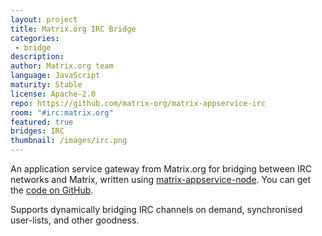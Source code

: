 ```yaml
---
layout: project
title: Matrix.org IRC Bridge
categories: 
 - bridge
description: 
author: Matrix.org team
language: JavaScript
maturity: Stable
license: Apache-2.0
repo: https://github.com/matrix-org/matrix-appservice-irc
room: "#irc:matrix.org"
featured: true
bridges: IRC
thumbnail: /images/irc.png
---
```


An application service gateway from Matrix.org for bridging between IRC networks and Matrix, written using [matrix-appservice-node](https://github.com/matrix-org/matrix-appservice-node). You can get the [code on GitHub](https://github.com/matrix-org/matrix-appservice-irc).

Supports dynamically bridging IRC channels on demand, synchronised user-lists, and other goodness.
